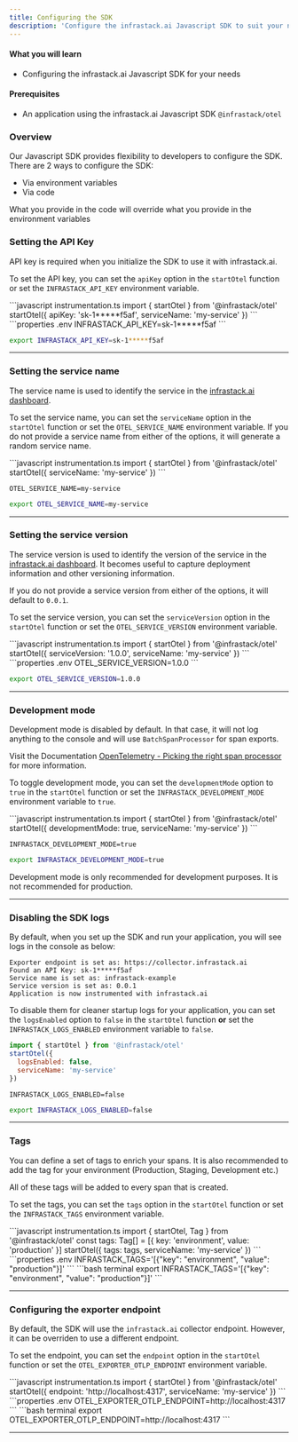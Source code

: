 ```yaml
---
title: Configuring the SDK
description: 'Configure the infrastack.ai Javascript SDK to suit your needs'
---
```


#### What you will learn
- Configuring the infrastack.ai Javascript SDK for your needs

#### Prerequisites
- An application using the infrastack.ai Javascript SDK `@infrastack/otel`

### Overview
Our Javascript SDK provides flexibility to developers to configure the SDK. There are 2 ways to configure the SDK:
- Via environment variables
- Via code

<Warning> What you provide in the code will override what you provide in the environment variables </Warning>

### Setting the API Key
API key is required when you initialize the SDK to use it with infrastack.ai. 

To set the API key, you can set the `apiKey` option in the `startOtel` function or set the `INFRASTACK_API_KEY` environment variable.

<CodeGroup>
```javascript instrumentation.ts
import { startOtel } from '@infrastack/otel'
startOtel({
  apiKey: 'sk-1*****f5af',
  serviceName: 'my-service'
})
```
```properties .env
INFRASTACK_API_KEY=sk-1*****f5af
```

```bash terminal
export INFRASTACK_API_KEY=sk-1*****f5af
```
</CodeGroup>

---

### Setting the service name
The service name is used to identify the service in the [infrastack.ai dashboard](https://app.infrastack.ai).

To set the service name, you can set the `serviceName` option in the `startOtel` function or set the `OTEL_SERVICE_NAME` environment variable.
If you do not provide a service name from either of the options, it will generate a random service name.

<CodeGroup>
```javascript instrumentation.ts
import { startOtel } from '@infrastack/otel'
startOtel({
  serviceName: 'my-service'
})
```

```properties .env
OTEL_SERVICE_NAME=my-service
```

```bash terminal
export OTEL_SERVICE_NAME=my-service
```
</CodeGroup>

---

### Setting the service version
The service version is used to identify the version of the service in the [infrastack.ai dashboard](https://app.infrastack.ai). 
It becomes useful to capture deployment information and other versioning information. 

If you do not provide a service version from either of the options, it will default to `0.0.1`.

To set the service version, you can set the `serviceVersion` option in the `startOtel` function or set the `OTEL_SERVICE_VERSION` environment variable.

<CodeGroup>
```javascript instrumentation.ts
import { startOtel } from '@infrastack/otel'
startOtel({
  serviceVersion: '1.0.0',
  serviceName: 'my-service'
})
```
```properties .env
OTEL_SERVICE_VERSION=1.0.0
```

```bash terminal
export OTEL_SERVICE_VERSION=1.0.0
```
</CodeGroup>

---

### Development mode
Development mode is disabled by default. In that case, it will not log anything to the console and will use `BatchSpanProcessor` for span exports.

Visit the Documentation [OpenTelemetry - Picking the right span processor](https://opentelemetry.io/docs/languages/js/instrumentation/#picking-the-right-span-processor) for more information. 

To toggle development mode, you can set the `developmentMode` option to `true` in the `startOtel` function or set the `INFRASTACK_DEVELOPMENT_MODE` environment variable to `true`.

<CodeGroup>
```javascript instrumentation.ts
import { startOtel } from '@infrastack/otel'
startOtel({
  developmentMode: true,
  serviceName: 'my-service'
})
```

```properties .env
INFRASTACK_DEVELOPMENT_MODE=true
```
 
```bash terminal
export INFRASTACK_DEVELOPMENT_MODE=true
```
</CodeGroup>

<Warning> Development mode is only recommended for development purposes. It is not recommended for production. </Warning>

---

### Disabling the SDK logs
By default, when you set up the SDK and run your application, you will see logs in the console as below:

```
Exporter endpoint is set as: https://collector.infrastack.ai
Found an API Key: sk-1*****f5af
Service name is set as: infrastack-example
Service version is set as: 0.0.1
Application is now instrumented with infrastack.ai
```
To disable them for cleaner startup logs for your application, you can set the `logsEnabled` option to `false` in the `startOtel` function **or** set the `INFRASTACK_LOGS_ENABLED` environment variable to `false`.
<CodeGroup>
```javascript instrumentation.ts
import { startOtel } from '@infrastack/otel'
startOtel({
  logsEnabled: false,
  serviceName: 'my-service'
})
```

```properties .env
INFRASTACK_LOGS_ENABLED=false
```

```bash terminal
export INFRASTACK_LOGS_ENABLED=false
```
</CodeGroup>

---

### Tags
You can define a set of tags to enrich your spans. It is also recommended to add the tag for your environment (Production, Staging, Development etc.)

All of these tags will be added to every span that is created.

To set the tags, you can set the `tags` option in the `startOtel` function or set the `INFRASTACK_TAGS` environment variable.

<CodeGroup>
```javascript instrumentation.ts
import { startOtel, Tag } from '@infrastack/otel'
const tags: Tag[] = [{ key: 'environment', value: 'production' }]
startOtel({
  tags: tags,
  serviceName: 'my-service'
})
```
```properties .env
INFRASTACK_TAGS='[{"key": "environment", "value": "production"}]'
```
```bash terminal
export INFRASTACK_TAGS='[{"key": "environment", "value": "production"}]'
```
</CodeGroup>

--- 

### Configuring the exporter endpoint
By default, the SDK will use the `infrastack.ai` collector endpoint. However, it can be overriden to use a different endpoint.

To set the endpoint, you can set the `endpoint` option in the `startOtel` function or set the `OTEL_EXPORTER_OTLP_ENDPOINT` environment variable.

<CodeGroup>
```javascript instrumentation.ts
import { startOtel } from '@infrastack/otel'
startOtel({
  endpoint: 'http://localhost:4317',
  serviceName: 'my-service'
})
```
```properties .env
OTEL_EXPORTER_OTLP_ENDPOINT=http://localhost:4317
```
```bash terminal
export OTEL_EXPORTER_OTLP_ENDPOINT=http://localhost:4317
```
</CodeGroup>

---